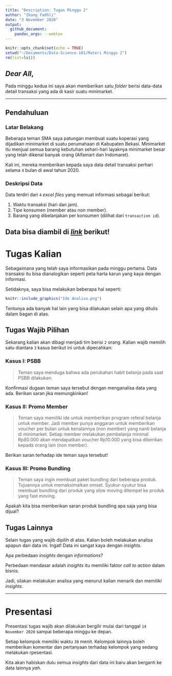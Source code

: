 ```yaml
---
title: "Description: Tugas Minggu 2"
author: "Ikang Fadhli"
date: "3 November 2020"
output: 
  github_document:
    pandoc_args: --webtex
---
```


```r
knitr::opts_chunk$set(echo = TRUE)
setwd("~/Documents/Data-Science-101/Materi Minggu 2")
rm(list=ls())
```

## _Dear All_,

Pada minggu kedua ini saya akan memberikan satu _folder_ berisi data-data detail transaksi yang ada di kasir suatu minimarket.

---

## Pendahuluan

### Latar Belakang

Beberapa teman SMA saya patungan membuat suatu koperasi yang dijadikan minimarket di suatu perumahaan di Kabupaten Bekasi. Minimarket itu menjual semua barang kebutuhan sehari-hari layaknya minimarket besar yang telah dikenal banyak orang (Alfamart dan Indomaret).

Kali ini, mereka memberikan kepada saya data detail transaksi perhari selama `4` bulan di awal tahun 2020.

### Deskripsi Data

Data terdiri dari `4` _excel files_ yang memuat informasi sebagai berikut:

1. Waktu transaksi (hari dan jam).
1. Tipe konsumen (member atau non member).
1. Barang yang dibelanjakan per konsumen (dilihat dari `transaction id`).

Data bisa diambil di [_link_](https://drive.google.com/drive/folders/1BIQjDgSCL2GFFyPZJD14sdr1pZb_My4D?usp=sharing) berikut!
---

# Tugas Kalian

Sebagaimana yang telah saya informasikan pada minggu pertama. Data transaksi itu bisa dianalogikan seperti peta harta karun yang kaya dengan informasi.

Setidaknya, saya bisa melakukan beberapa hal seperti:

```r
knitr::include_graphics("Ide Analisa.png")
```

Tentunya ada banyak hal lain yang bisa dilakukan selain apa yang ditulis dalam bagan di atas.

## Tugas Wajib Pilihan

Sekarang kalian akan dibagi menjadi tim berisi `2` orang. Kalian wajib memilih satu diantara `3` kasus berikut ini untuk dipecahkan:

### Kasus I: PSBB

> Teman saya menduga bahwa ada perubahan habit belanja pada saat PSBB dilakukan.

Konfirmasi dugaan teman saya tersebut dengan menganalisa data yang ada. Berikan saran jika memungkinkan!

### Kasus II: Promo Member

> Teman saya memiliki ide untuk memberikan program referal belanja untuk member. Jadi member punya anggaran untuk memberikan voucher per bulan untuk kenalannya (non member) yang nanti belanja di minimarket. Setiap member melakukan pembelanja minimal Rp80.000 akan mendapatkan voucher Rp10.000 yang bisa diberikan kepada orang lain (non member). 

Berikan saran terhadap ide teman saya tersebut!

### Kasus III: Promo Bundling

> Teman saya ingin membuat paket bundling dari beberapa produk. Tujuannya untuk memaksimalkan omset. Syukur-syukur bisa membuat bundling dari produk yang slow moving ditempel ke produk yang fast moving.

Apakah kita bisa memberikan saran produk bundling apa saja yang bisa dijual?

## Tugas Lainnya

Selain tugas yang wajib dipilih di atas. Kalian boleh melakukan analisa apapun dari data ini. Ingat! Data ini sangat kaya dengan _insights_.

Apa perbedaan _insights_ dengan _informations_?

Perbedaan mendasar adalah _insights_ itu memiliki faktor _call to action_ dalam bisnis.

Jadi, silakan melakukan analisa yang menurut kalian menarik dan memiliki _insights_.

---

# Presentasi

Presentasi tugas wajib akan dilakukan bergilir mulai dari tanggal `14 November 2020` sampai beberapa minggu ke depan.

Setiap kelompok memiliki waktu `30` menit. Kelompok lainnya boleh memberikan komentar dan pertanyaan terhadap kelompok yang sedang melakukan rpesentasi.

Kita akan habiskan dulu semua _insights_ dari data ini baru akan berganti ke data lainnya _yah_.